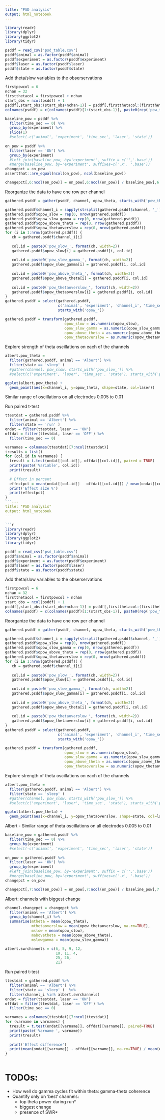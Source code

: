 ```yaml
---
title: "PSD analysis"
output: html_notebook
---
```


```r
library(readr)
library(dplyr)
library(ggplot2)
library(tidyr)
```

```r
psddf = read_csv('psd_table.csv')
psddf$animal = as.factor(psddf$animal)
psddf$experiment = as.factor(psddf$experiment)
psddf$laser = as.factor(psddf$laser)
psddf$state = as.factor(psddf$state)
```
Add theta/slow variables to the obserservations
```r
firstpowcol = 6
nchan = 32
firstthetacol = firstpowcol + nchan
start_obs = ncol(psddf) + 1
psddf[,start_obs:(start_obs+nchan-1)] = psddf[,firstthetacol:(firstthetacol+nchan-1)]  / psddf[,firstpowcol:(firstthetacol-1)]
colnames(psddf) = c(colnames(psddf)[1:(start_obs-1)], paste0(rep('pow_thetaoverslow_',nchan), format(1:nchan, width=2)))
```

```r

baseline_pow = psddf %>%
  filter(time_sec == 0) %>%
  group_by(experiment) %>%
  slice(1) 
  #select(-c('animal', 'experiment', 'time_sec', 'laser', 'state'))
  
on_pow = psddf %>%
  filter(laser == 'ON') %>%
  group_by(experiment) 
  #left_join(baseline_pow, by='experiment', suffix = c('','.base'))
  #merge(baseline_pow, by='experiment', suffixes=c('.x', '.base'))
changepct = on_pow
assertthat::are_equal(ncol(on_pow), ncol(baseline_pow))

changepct[,6:ncol(on_pow)] = on_pow[,6:ncol(on_pow)] / baseline_pow[,6:ncol(on_pow)] 
```

Reorganize the data to have one row per channel
```r
gathered.psddf = gather(psddf, channel, opow_theta, starts_with('pow_theta_')) 

gathered.psddf$channel_i = sapply(strsplit(gathered.psddf$channel, '_'), function(x) as.numeric(x[3]))
gathered.psddf$opow_slow = rep(0, nrow(gathered.psddf))
gathered.psddf$opow_slow_gamma = rep(0, nrow(gathered.psddf))
gathered.psddf$opow_above_theta = rep(0, nrow(gathered.psddf))
gathered.psddf$opow_thetaoverslow = rep(0, nrow(gathered.psddf))
for (i in 1:nrow(gathered.psddf)) {
   ch = gathered.psddf$channel_i[i]
   
   col.id = paste0('pow_slow_', format(ch, width=2))
   gathered.psddf$opow_slow[i] = gathered.psddf[i, col.id]
   
   col.id = paste0('pow_slow_gamma_', format(ch, width=2))
   gathered.psddf$opow_slow_gamma[i] = gathered.psddf[i, col.id]
   
   col.id = paste0('pow_above_theta_', format(ch, width=2))
   gathered.psddf$opow_above_theta[i] = gathered.psddf[i, col.id]
   
   col.id = paste0('pow_thetaoverslow_', format(ch, width=2))
   gathered.psddf$opow_thetaoverslow[i] = gathered.psddf[i, col.id]
}
gathered.psddf = select(gathered.psddf, 
                        c('animal', 'experiment', 'channel_i', 'time_sec', 'laser', 'state'), 
                        starts_with('opow_'))

gathered.psddf = transform(gathered.psddf, 
                           opow_slow = as.numeric(opow_slow),
                           opow_slow_gamma = as.numeric(opow_slow_gamma),
                           opow_above_theta = as.numeric(opow_above_theta),
                           opow_thetaoverslow = as.numeric(opow_thetaoverslow))
```

Explore strength of theta oscillations on each of the channels
```r
albert.pow_theta =
  filter(gathered.psddf, animal == 'Albert') %>%
  filter(state == 'sleep' ) 
  #gather(channel, pow_slow, starts_with('pow_slow_')) %>%
  #select(c('experiment', 'laser', 'time_sec', 'state'), starts_with('pow_theta_')) 

ggplot(albert.pow_theta) +
  geom_point(aes(x=channel_i, y=opow_theta, shape=state, col=laser))

```
Similar range of oscillations on all electrodes 0.005 to 0.01


Run paired t-test
```r
ttestdat = gathered.psddf %>%
  filter(animal == 'Albert') %>%
  filter(state == 'run' ) 
ondat = filter(ttestdat, laser == 'ON')
offdat = filter(ttestdat, laser == 'OFF') %>%
  filter(time_sec == 0) 

varnames = colnames(ttestdat)[7:ncol(ttestdat)]
tresults = list()
for (col.id in varnames) {
  tresult = t.test(ondat[[col.id]], offdat[[col.id]], paired = TRUE)
  print(paste('Variable', col.id))
  print(tresult)
  
  # Effect in percent
  effectpct = mean(ondat[[col.id]] - offdat[[col.id]]) / mean(ondat[[col.id]])
  print('Effect size %')
  print(effectpct)
}
```---
title: "PSD analysis"
output: html_notebook
---

```r
library(readr)
library(dplyr)
library(ggplot2)
library(tidyr)
```

```r
psddf = read_csv('psd_table.csv')
psddf$animal = as.factor(psddf$animal)
psddf$experiment = as.factor(psddf$experiment)
psddf$laser = as.factor(psddf$laser)
psddf$state = as.factor(psddf$state)
```
Add theta/slow variables to the obserservations
```r
firstpowcol = 6
nchan = 32
firstthetacol = firstpowcol + nchan
start_obs = ncol(psddf) + 1
psddf[,start_obs:(start_obs+nchan-1)] = psddf[,firstthetacol:(firstthetacol+nchan-1)]  / psddf[,firstpowcol:(firstthetacol-1)]
colnames(psddf) = c(colnames(psddf)[1:(start_obs-1)], paste0(rep('pow_thetaoverslow_',nchan), format(1:nchan, width=2)))
```


Reorganize the data to have one row per channel
```r
gathered.psddf = gather(psddf, channel, opow_theta, starts_with('pow_theta_')) 

gathered.psddf$channel_i = sapply(strsplit(gathered.psddf$channel, '_'), function(x) as.numeric(x[3]))
gathered.psddf$opow_slow = rep(0, nrow(gathered.psddf))
gathered.psddf$opow_slow_gamma = rep(0, nrow(gathered.psddf))
gathered.psddf$opow_above_theta = rep(0, nrow(gathered.psddf))
gathered.psddf$opow_thetaoverslow = rep(0, nrow(gathered.psddf))
for (i in 1:nrow(gathered.psddf)) {
   ch = gathered.psddf$channel_i[i]
   
   col.id = paste0('pow_slow_', format(ch, width=2))
   gathered.psddf$opow_slow[i] = gathered.psddf[i, col.id]
   
   col.id = paste0('pow_slow_gamma_', format(ch, width=2))
   gathered.psddf$opow_slow_gamma[i] = gathered.psddf[i, col.id]
   
   col.id = paste0('pow_above_theta_', format(ch, width=2))
   gathered.psddf$opow_above_theta[i] = gathered.psddf[i, col.id]
   
   col.id = paste0('pow_thetaoverslow_', format(ch, width=2))
   gathered.psddf$opow_thetaoverslow[i] = gathered.psddf[i, col.id]
}
gathered.psddf = select(gathered.psddf, 
                        c('animal', 'experiment', 'channel_i', 'time_sec', 'laser', 'state'), 
                        starts_with('opow_'))

gathered.psddf = transform(gathered.psddf, 
                           opow_slow = as.numeric(opow_slow),
                           opow_slow_gamma = as.numeric(opow_slow_gamma),
                           opow_above_theta = as.numeric(opow_above_theta),
                           opow_thetaoverslow = as.numeric(opow_thetaoverslow))
```

Explore strength of theta oscillations on each of the channels
```r
albert.pow_theta =
  filter(gathered.psddf, animal == 'Albert') %>%
  filter(state == 'sleep' ) 
  #gather(channel, pow_slow, starts_with('pow_slow_')) %>%
  #select(c('experiment', 'laser', 'time_sec', 'state'), starts_with('pow_theta_')) 

ggplot(albert.pow_theta) +
  geom_point(aes(x=channel_i, y=opow_thetaoverslow, shape=state, col=laser))

```
Albert - Similar range of theta oscillations on all electrodes 0.005 to 0.01

```r

baseline_pow = gathered.psddf %>%
  filter(time_sec == 0) %>%
  group_by(experiment) 
  #select(-c('animal', 'experiment', 'time_sec', 'laser', 'state'))
  
on_pow = gathered.psddf %>%
  filter(laser == 'ON') %>%
  group_by(experiment) 
  #left_join(baseline_pow, by='experiment', suffix = c('','.base'))
  #merge(baseline_pow, by='experiment', suffixes=c('.x', '.base'))
changepct = on_pow

changepct[,7:ncol(on_pow)] = on_pow[,7:ncol(on_pow)] / baseline_pow[,7:ncol(on_pow)] 
```
Albert: channels with biggest change
```r
channel.changepct = changepct %>%
  filter(animal == 'Albert') %>%
  group_by(channel_i) %>%
  summarise(mtheta = mean(opow_theta), 
            mthetaoverslow = mean(opow_thetaoverslow, na.rm=TRUE),
            mslow = mean(opow_slow),
            mabovetheta = mean(opow_above_theta),
            mslowgamma = mean(opow_slow_gamma))

albert.swrchannels = c(6, 5, 9, 12,
                       10, 11, 4,
                       25, 26, 
                       21)
```


Run paired t-test
```r
ttestdat = gathered.psddf %>%
  filter(animal == 'Albert') %>%
  filter(state == 'sleep' )  %>%
  filter(channel_i %in% albert.swrchannels)
ondat = filter(ttestdat, laser == 'ON')
offdat = filter(ttestdat, laser == 'OFF') %>%
  filter(time_sec == 0) 

varnames = colnames(ttestdat)[7:ncol(ttestdat)]
for (varname in varnames) {
  tresult = t.test(ondat[[varname]], offdat[[varname]], paired=TRUE)
  print(paste('Varname ', varname))
  print(tresult)
  
  print('Effect difference')
  print(mean(ondat[[varname]] - offdat[[varname]], na.rm=TRUE) / mean(offdat[[varname]], na.rm=TRUE))
}

```

```r

```

# TODOs:
* How well do gamma cycles fit within theta: gamma-theta coherence
* Quantify only on 'best' channels:
  - top theta power during run*
  - biggest change
  - presence of SWR*



